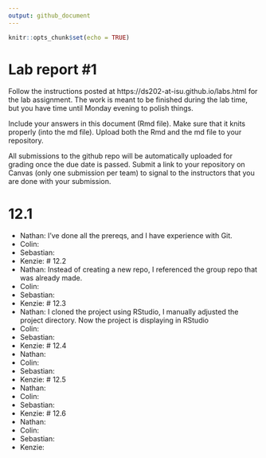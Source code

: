 ```yaml
---
output: github_document
---
```


<!-- README.md is generated from README.Rmd. Please edit the README.Rmd file -->


```r
knitr::opts_chunk$set(echo = TRUE)
```

# Lab report #1

Follow the instructions posted at https://ds202-at-isu.github.io/labs.html for the lab assignment. The work is meant to be finished during the lab time, but you have time until Monday evening to polish things.

Include your answers in this document (Rmd file). Make sure that it knits properly (into the md file). Upload both the Rmd and the md file to your repository.  

All submissions to the github repo will be automatically uploaded for grading once the due date is passed.
Submit a link to your repository on Canvas (only one submission per team) to signal to the instructors that you are done with your submission.

# 12.1 
- Nathan: I've done all the prereqs, and I have experience with Git.
- Colin: 
- Sebastian: 
- Kenzie: 
# 12.2
- Nathan: Instead of creating a new repo, I referenced the group repo that was already made.
- Colin: 
- Sebastian: 
- Kenzie: 
# 12.3
- Nathan: I cloned the project using RStudio, I manually adjusted the project directory. Now the project is displaying in RStudio
- Colin: 
- Sebastian: 
- Kenzie: 
# 12.4
- Nathan: 
- Colin: 
- Sebastian: 
- Kenzie: 
# 12.5
- Nathan: 
- Colin: 
- Sebastian: 
- Kenzie: 
# 12.6
- Nathan: 
- Colin: 
- Sebastian: 
- Kenzie: 

